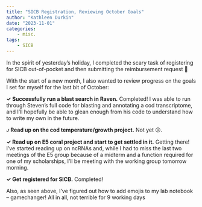 ```yaml
---
title: "SICB Registration, Reviewing October Goals"
author: "Kathleen Durkin"
date: "2023-11-01"
categories:
    - misc.
tags:
    - SICB
---
```


In the spirit of yesterday's holiday, I completed the scary task of registering for SICB out-of-pocket and then submitting the reimbursement request 🥴

With the start of a new month, I also wanted to review progress on the goals I set for myself for the last bit of October:

**✓ Successfully run a blast search in Raven.** Completed! I was able to run through Steven's full code for blasting and annotating a cod transcriptome, and I'll hopefully be able to glean enough from his code to understand how to write my own in the future.

**⍻ Read up on the cod temperature/growth project.** Not yet 😕.

**✓ Read up on E5 coral project and start to get settled in it.** Getting there! I've started reading up on ncRNAs and, while I had to miss the last two meetings of the E5 group because of a midterm and a function required for one of my scholarships, I'll be meeting with the working group tomorrow morning.

**✓ Get registered for SICB.** Completed!

Also, as seen above, I've figured out how to add emojis to my lab notebook -- gamechanger! All in all, not terrible for 9 working days
